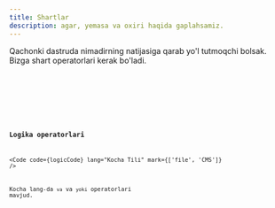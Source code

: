 ```yaml
---
title: Shartlar
description: agar, yemasa va oxiri haqida gaplahsamiz.
---
```



Qachonki dastruda nimadirning natijasiga qarab yo'l tutmoqchi bolsak. 
Bizga shart operatorlari kerak bo'ladi.

<Tabs>
  <TabItem label="Kocha">
    <Code code={kochaCode} lang="Kocha Tili" mark={['file', 'CMS']} />
  </TabItem>
  <TabItem label="JavaScript">
    <Code code={jsCode} lang="js" mark={['file', 'CMS']} />
  </TabItem>
</Tabs>

### Logika operatorlari
<Code code={logicCode} lang="Kocha Tili" mark={['file', 'CMS']} />

Kocha lang-da `va` va `yoki` operatorlari mavjud. 